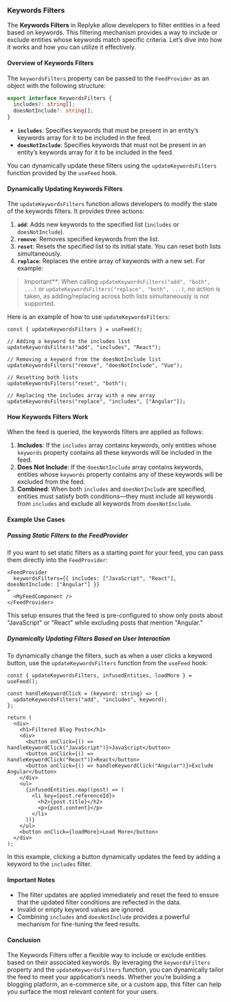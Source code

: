 
### Keywords Filters

The **Keywords Filters** in Replyke allow developers to filter entities in a feed based on keywords. This filtering mechanism provides a way to include or exclude entities whose keywords match specific criteria. Let’s dive into how it works and how you can utilize it effectively.

#### **Overview of Keywords Filters**

The `keywordsFilters` property can be passed to the `FeedProvider` as an object with the following structure:

```typescript
export interface KeywordsFilters {
  includes?: string[];
  doesNotInclude?: string[];
}
```

-   **`includes`**: Specifies keywords that must be present in an entity’s keywords array for it to be included in the feed.
-   **`doesNotInclude`**: Specifies keywords that must not be present in an entity’s keywords array for it to be included in the feed.

You can dynamically update these filters using the `updateKeywordsFilters` function provided by the `useFeed` hook.

#### **Dynamically Updating Keywords Filters**

The `updateKeywordsFilters` function allows developers to modify the state of the keywords filters. It provides three actions:

1.  **`add`**: Adds new keywords to the specified list (`includes` or `doesNotInclude`).
2.  **`remove`**: Removes specified keywords from the list.
3.  **`reset`**: Resets the specified list to its initial state. You can reset both lists simultaneously.
4. **`replace`**: Replaces the entire array of keywords with a new set. For example:

> Important**: When calling `updateKeywordsFilters("add", "both", ...)` or `updateKeywordsFilters("replace", "both", ...)`, no action is taken, as adding/replacing across both lists simultaneously is not supported.  


Here is an example of how to use `updateKeywordsFilters`:

```tsx
const { updateKeywordsFilters } = useFeed();

// Adding a keyword to the includes list
updateKeywordsFilters("add", "includes", "React");

// Removing a keyword from the doesNotInclude list
updateKeywordsFilters("remove", "doesNotInclude", "Vue");

// Resetting both lists
updateKeywordsFilters("reset", "both");

// Replacing the includes array with a new array
updateKeywordsFilters("replace", "includes", ["Angular"]); 
```

#### **How Keywords Filters Work**

When the feed is queried, the keywords filters are applied as follows:

1.  **Includes**: If the `includes` array contains keywords, only entities whose `keywords` property contains all these keywords will be included in the feed.
2.  **Does Not Include**: If the `doesNotInclude` array contains keywords, entities whose `keywords` property contains any of these keywords will be excluded from the feed.
3.  **Combined**: When both `includes` and `doesNotInclude` are specified, entities must satisfy both conditions—they must include all keywords from `includes` and exclude all keywords from `doesNotInclude`.

#### **Example Use Cases**

##### **Passing Static Filters to the FeedProvider**

If you want to set static filters as a starting point for your feed, you can pass them directly into the `FeedProvider`:

```tsx
<FeedProvider
  keywordsFilters={{ includes: ["JavaScript", "React"], doesNotInclude: ["Angular"] }}
>
  <MyFeedComponent />
</FeedProvider>
```

This setup ensures that the feed is pre-configured to show only posts about "JavaScript" or "React" while excluding posts that mention "Angular."

##### **Dynamically Updating Filters Based on User Interaction**

To dynamically change the filters, such as when a user clicks a keyword button, use the `updateKeywordsFilters` function from the `useFeed` hook:

```tsx
const { updateKeywordsFilters, infusedEntities, loadMore } = useFeed();

const handleKeywordClick = (keyword: string) => {
  updateKeywordsFilters("add", "includes", keyword);
};

return (
  <div>
    <h1>Filtered Blog Posts</h1>
    <div>
      <button onClick={() => handleKeywordClick("JavaScript")}>JavaScript</button>
      <button onClick={() => handleKeywordClick("React")}>React</button>
      <button onClick={() => handleKeywordClick("Angular")}>Exclude Angular</button>
    </div>
    <ul>
      {infusedEntities.map((post) => (
        <li key={post.referenceId}>
          <h2>{post.title}</h2>
          <p>{post.content}</p>
        </li>
      ))}
    </ul>
    <button onClick={loadMore}>Load More</button>
  </div>
);
```

In this example, clicking a button dynamically updates the feed by adding a keyword to the `includes` filter.

#### **Important Notes**

-   The filter updates are applied immediately and reset the feed to ensure that the updated filter conditions are reflected in the data.
-   Invalid or empty keyword values are ignored.
-   Combining `includes` and `doesNotInclude` provides a powerful mechanism for fine-tuning the feed results.

#### **Conclusion**

The Keywords Filters offer a flexible way to include or exclude entities based on their associated keywords. By leveraging the `keywordsFilters` property and the `updateKeywordsFilters` function, you can dynamically tailor the feed to meet your application’s needs. Whether you’re building a blogging platform, an e-commerce site, or a custom app, this filter can help you surface the most relevant content for your users.